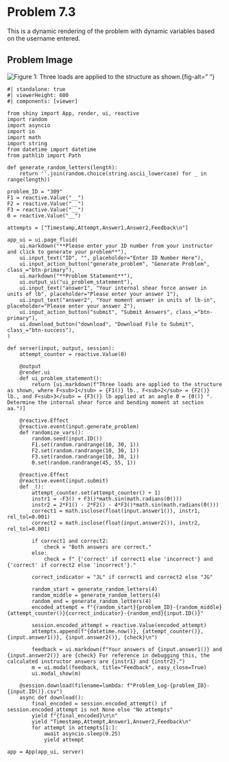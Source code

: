 # Problem 7.3 {.unnumbered}

This is a dynamic rendering of the problem with dynamic variables based on the username entered. 


## Problem Image

![Figure 1: Three loads are applied to the structure as shown. ](images/309.png){fig-alt="  "}

```shinylive-python
#| standalone: true
#| viewerHeight: 600
#| components: [viewer]

from shiny import App, render, ui, reactive
import random
import asyncio
import io
import math
import string
from datetime import datetime
from pathlib import Path

def generate_random_letters(length):
    return ''.join(random.choice(string.ascii_lowercase) for _ in range(length))

problem_ID = "309"
F1 = reactive.Value("__")
F2 = reactive.Value("__")
F3 = reactive.Value("__")
Θ = reactive.Value("__")

attempts = ["Timestamp,Attempt,Answer1,Answer2,Feedback\n"]

app_ui = ui.page_fluid(
    ui.markdown("**Please enter your ID number from your instructor and click to generate your problem**"),
    ui.input_text("ID", "", placeholder="Enter ID Number Here"),
    ui.input_action_button("generate_problem", "Generate Problem", class_="btn-primary"),
    ui.markdown("**Problem Statement**"),
    ui.output_ui("ui_problem_statement"),
    ui.input_text("answer1", "Your internal shear force answer in units of lb", placeholder="Please enter your answer 1"),
    ui.input_text("answer2", "Your moment answer in units of lb-in", placeholder="Please enter your answer 2"),
    ui.input_action_button("submit", "Submit Answers", class_="btn-primary"),
    ui.download_button("download", "Download File to Submit", class_="btn-success"),
)

def server(input, output, session):
    attempt_counter = reactive.Value(0)

    @output
    @render.ui
    def ui_problem_statement():
        return [ui.markdown(f"Three loads are applied to the structure as shown, where F<sub>1</sub> = {F1()} lb., F<sub>2</sub> = {F2()} lb., and F<sub>3</sub> = {F3()} lb applied at an angle Θ = {Θ()} °. Determine the internal shear force and bending moment at section aa.")]

    @reactive.Effect
    @reactive.event(input.generate_problem)
    def randomize_vars():
        random.seed(input.ID())
        F1.set(random.randrange(10, 30, 1))
        F2.set(random.randrange(10, 30, 1))
        F3.set(random.randrange(10, 30, 1))
        Θ.set(random.randrange(45, 55, 1))

    @reactive.Effect
    @reactive.event(input.submit)
    def _():
        attempt_counter.set(attempt_counter() + 1)
        instr1 = -F3() + F3()*math.sin(math.radians(Θ()))
        instr2 = 2*F1() - 2*F2() - 4*F3()*math.sin(math.radians(Θ()))
        correct1 = math.isclose(float(input.answer1()), instr1, rel_tol=0.001)
        correct2 = math.isclose(float(input.answer2()), instr2, rel_tol=0.001)
        
        if correct1 and correct2:
            check = "Both answers are correct."
        else:
            check = f" {'correct' if correct1 else 'incorrect'} and {'correct' if correct2 else 'incorrect'}."
        
        correct_indicator = "JL" if correct1 and correct2 else "JG"

        random_start = generate_random_letters(4)
        random_middle = generate_random_letters(4)
        random_end = generate_random_letters(4)
        encoded_attempt = f"{random_start}{problem_ID}-{random_middle}{attempt_counter()}{correct_indicator}-{random_end}{input.ID()}"

        session.encoded_attempt = reactive.Value(encoded_attempt)
        attempts.append(f"{datetime.now()}, {attempt_counter()}, {input.answer1()}, {input.answer2()}, {check}\n")

        feedback = ui.markdown(f"Your answers of {input.answer1()} and {input.answer2()} are {check} For reference in debugging this, the calculated instructor answers are {instr1} and {instr2}.")
        m = ui.modal(feedback, title="Feedback", easy_close=True)
        ui.modal_show(m)

    @session.download(filename=lambda: f"Problem_Log-{problem_ID}-{input.ID()}.csv")
    async def download():
        final_encoded = session.encoded_attempt() if session.encoded_attempt is not None else "No attempts"
        yield f"{final_encoded}\n\n"
        yield "Timestamp,Attempt,Answer1,Answer2,Feedback\n"
        for attempt in attempts[1:]:
            await asyncio.sleep(0.25)
            yield attempt

app = App(app_ui, server)

```
